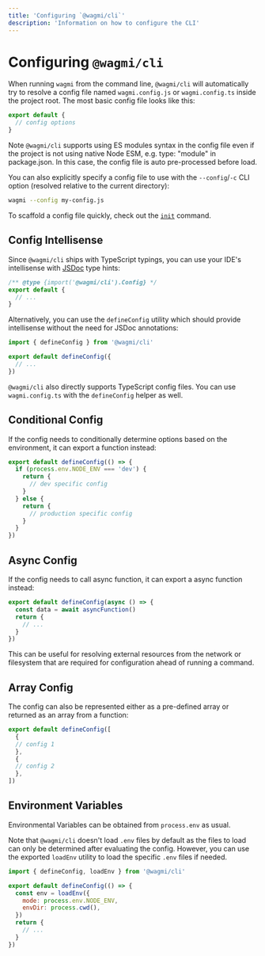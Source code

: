 ```yaml
---
title: 'Configuring `@wagmi/cli`'
description: 'Information on how to configure the CLI'
---
```


# Configuring `@wagmi/cli`

When running `wagmi` from the command line, `@wagmi/cli` will automatically try to resolve a config file named `wagmi.config.js` or `wagmi.config.ts` inside the project root. The most basic config file looks like this:

```js filename="wagmi.config.js"
export default {
  // config options
}
```

Note `@wagmi/cli` supports using ES modules syntax in the config file even if the project is not using native Node ESM, e.g. type: "module" in package.json. In this case, the config file is auto pre-processed before load.

You can also explicitly specify a config file to use with the `--config`/`-c` CLI option (resolved relative to the current directory):

```bash
wagmi --config my-config.js
```

To scaffold a config file quickly, check out the [`init`](/cli/commands#init) command.

## Config Intellisense

Since `@wagmi/cli` ships with TypeScript typings, you can use your IDE's intellisense with [JSDoc](https://jsdoc.app) type hints:

```js filename="wagmi.config.js"
/** @type {import('@wagmi/cli').Config} */
export default {
  // ...
}
```

Alternatively, you can use the `defineConfig` utility which should provide intellisense without the need for JSDoc annotations:

```js filename="wagmi.config.js"
import { defineConfig } from '@wagmi/cli'

export default defineConfig({
  // ...
})
```

`@wagmi/cli` also directly supports TypeScript config files. You can use `wagmi.config.ts` with the `defineConfig` helper as well.

## Conditional Config

If the config needs to conditionally determine options based on the environment, it can export a function instead:

```js filename="wagmi.config.js"
export default defineConfig(() => {
  if (process.env.NODE_ENV === 'dev') {
    return {
      // dev specific config
    }
  } else {
    return {
      // production specific config
    }
  }
})
```

## Async Config

If the config needs to call async function, it can export a async function instead:

```js filename="wagmi.config.js"
export default defineConfig(async () => {
  const data = await asyncFunction()
  return {
    // ...
  }
})
```

This can be useful for resolving external resources from the network or filesystem that are required for configuration ahead of running a command.

## Array Config

The config can also be represented either as a pre-defined array or returned as an array from a function:

```js filename="wagmi.config.js"
export default defineConfig([
  {
  // config 1
  },
  {
  // config 2
  },
])
```

## Environment Variables

Environmental Variables can be obtained from `process.env` as usual.

Note that `@wagmi/cli` doesn't load `.env` files by default as the files to load can only be determined after evaluating the config. However, you can use the exported `loadEnv` utility to load the specific `.env` files if needed.

```js filename="wagmi.config.js"
import { defineConfig, loadEnv } from '@wagmi/cli'

export default defineConfig(() => {
  const env = loadEnv({
    mode: process.env.NODE_ENV,
    envDir: process.cwd(),
  })
  return {
    // ...
  }
})
```
